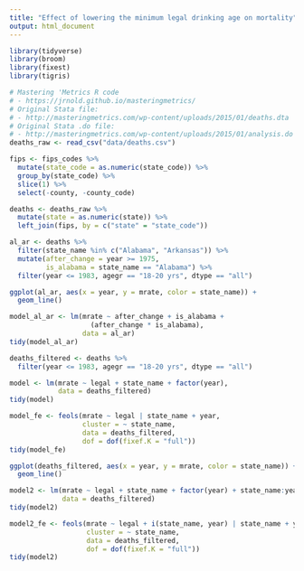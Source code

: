 ```yaml
---
title: "Effect of lowering the minimum legal drinking age on mortality"
output: html_document
---
```


```r
library(tidyverse)
library(broom)
library(fixest)
library(tigris)

# Mastering 'Metrics R code
# - https://jrnold.github.io/masteringmetrics/
# Original Stata file:
# - http://masteringmetrics.com/wp-content/uploads/2015/01/deaths.dta
# Original Stata .do file:
# - http://masteringmetrics.com/wp-content/uploads/2015/01/analysis.do
deaths_raw <- read_csv("data/deaths.csv")
```

```r
fips <- fips_codes %>% 
  mutate(state_code = as.numeric(state_code)) %>% 
  group_by(state_code) %>% 
  slice(1) %>% 
  select(-county, -county_code)
```

```r
deaths <- deaths_raw %>% 
  mutate(state = as.numeric(state)) %>% 
  left_join(fips, by = c("state" = "state_code"))
```

```r
al_ar <- deaths %>% 
  filter(state_name %in% c("Alabama", "Arkansas")) %>% 
  mutate(after_change = year >= 1975,
         is_alabama = state_name == "Alabama") %>% 
  filter(year <= 1983, agegr == "18-20 yrs", dtype == "all")
```

```r
ggplot(al_ar, aes(x = year, y = mrate, color = state_name)) +
  geom_line()
```


```r
model_al_ar <- lm(mrate ~ after_change + is_alabama + 
                    (after_change * is_alabama),
                  data = al_ar)
tidy(model_al_ar)
```

```r
deaths_filtered <- deaths %>% 
  filter(year <= 1983, agegr == "18-20 yrs", dtype == "all")

model <- lm(mrate ~ legal + state_name + factor(year), 
            data = deaths_filtered)
tidy(model)

model_fe <- feols(mrate ~ legal | state_name + year,
                  cluster = ~ state_name,
                  data = deaths_filtered,
                  dof = dof(fixef.K = "full"))
tidy(model_fe)
```

```r
ggplot(deaths_filtered, aes(x = year, y = mrate, color = state_name)) +
  geom_line()
```


```r
model2 <- lm(mrate ~ legal + state_name + factor(year) + state_name:year, 
             data = deaths_filtered)
tidy(model2)

model2_fe <- feols(mrate ~ legal + i(state_name, year) | state_name + year,
                   cluster = ~ state_name,
                   data = deaths_filtered,
                   dof = dof(fixef.K = "full"))
tidy(model2)
```

